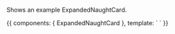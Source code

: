 
<Meta title="Components / ExpandedNaughtCard" component={ExpandedNaughtCard} />

<ArgsTable of={ExpandedNaughtCard} />

Shows an example ExpandedNaughtCard.

<Canvas>
  <Story name="Expanded Naught Card">
    {{
        components: { ExpandedNaughtCard },
        template: `
          <expanded-naught-card/>
          `
    }}
  </Story>
</Canvas>